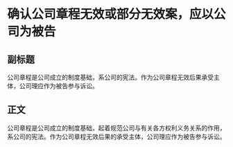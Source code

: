 # 确认公司章程无效或部分无效案，应以公司为被告
## 副标题
公司章程是公司成立的制度基础，系公司的宪法。作为公司章程无效后果承受主体，公司理应作为被告参与诉讼。
## 正文
公司章程是公司成立的制度基础，起着规范公司与有关各方权利义务关系的作用，系公司的宪法。作为公司章程无效后果的承受主体，公司理应作为被告参与诉讼。